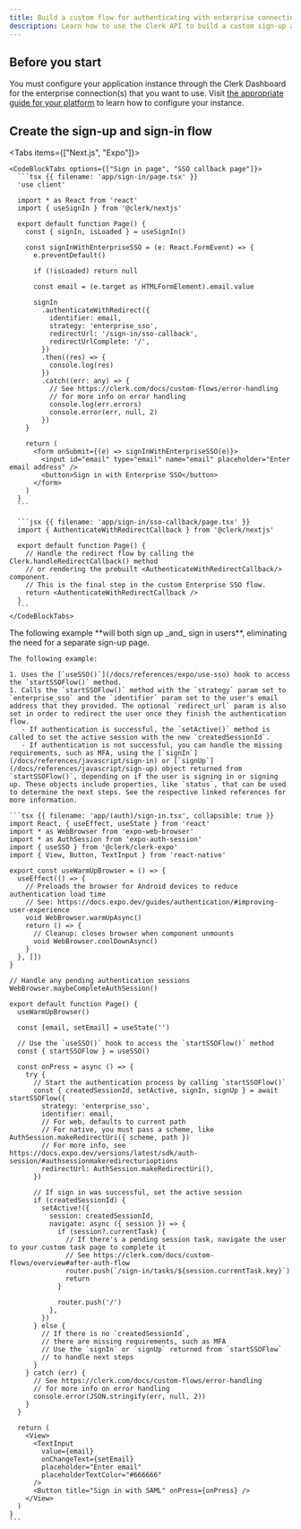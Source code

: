 ```yaml
---
title: Build a custom flow for authenticating with enterprise connections
description: Learn how to use the Clerk API to build a custom sign-up and sign-in flow that supports enterprise connections.
---
```


<Include src="_partials/custom-flows-callout" />

## Before you start

You must configure your application instance through the Clerk Dashboard for the enterprise connection(s) that you want to use. Visit [the appropriate guide for your platform](/docs/authentication/enterprise-connections/overview) to learn how to configure your instance.

## Create the sign-up and sign-in flow

<Tabs items={["Next.js", "Expo"]}>
  <Tab>
    <Include src="_partials/custom-flows/sso-connections" />

    <CodeBlockTabs options={["Sign in page", "SSO callback page"]}>
      ```tsx {{ filename: 'app/sign-in/page.tsx' }}
      'use client'

      import * as React from 'react'
      import { useSignIn } from '@clerk/nextjs'

      export default function Page() {
        const { signIn, isLoaded } = useSignIn()

        const signInWithEnterpriseSSO = (e: React.FormEvent) => {
          e.preventDefault()

          if (!isLoaded) return null

          const email = (e.target as HTMLFormElement).email.value

          signIn
            .authenticateWithRedirect({
              identifier: email,
              strategy: 'enterprise_sso',
              redirectUrl: '/sign-in/sso-callback',
              redirectUrlComplete: '/',
            })
            .then((res) => {
              console.log(res)
            })
            .catch((err: any) => {
              // See https://clerk.com/docs/custom-flows/error-handling
              // for more info on error handling
              console.log(err.errors)
              console.error(err, null, 2)
            })
        }

        return (
          <form onSubmit={(e) => signInWithEnterpriseSSO(e)}>
            <input id="email" type="email" name="email" placeholder="Enter email address" />
            <button>Sign in with Enterprise SSO</button>
          </form>
        )
      }
      ```

      ```jsx {{ filename: 'app/sign-in/sso-callback/page.tsx' }}
      import { AuthenticateWithRedirectCallback } from '@clerk/nextjs'

      export default function Page() {
        // Handle the redirect flow by calling the Clerk.handleRedirectCallback() method
        // or rendering the prebuilt <AuthenticateWithRedirectCallback/> component.
        // This is the final step in the custom Enterprise SSO flow.
        return <AuthenticateWithRedirectCallback />
      }
      ```
    </CodeBlockTabs>
  </Tab>

  <Tab>
    The following example **will both sign up _and_ sign in users**, eliminating the need for a separate sign-up page.

    The following example:

    1. Uses the [`useSSO()`](/docs/references/expo/use-sso) hook to access the `startSSOFlow()` method.
    1. Calls the `startSSOFlow()` method with the `strategy` param set to `enterprise_sso` and the `identifier` param set to the user's email address that they provided. The optional `redirect_url` param is also set in order to redirect the user once they finish the authentication flow.
       - If authentication is successful, the `setActive()` method is called to set the active session with the new `createdSessionId`.
       - If authentication is not successful, you can handle the missing requirements, such as MFA, using the [`signIn`](/docs/references/javascript/sign-in) or [`signUp`](/docs/references/javascript/sign-up) object returned from `startSSOFlow()`, depending on if the user is signing in or signing up. These objects include properties, like `status`, that can be used to determine the next steps. See the respective linked references for more information.

    ```tsx {{ filename: 'app/(auth)/sign-in.tsx', collapsible: true }}
    import React, { useEffect, useState } from 'react'
    import * as WebBrowser from 'expo-web-browser'
    import * as AuthSession from 'expo-auth-session'
    import { useSSO } from '@clerk/clerk-expo'
    import { View, Button, TextInput } from 'react-native'

    export const useWarmUpBrowser = () => {
      useEffect(() => {
        // Preloads the browser for Android devices to reduce authentication load time
        // See: https://docs.expo.dev/guides/authentication/#improving-user-experience
        void WebBrowser.warmUpAsync()
        return () => {
          // Cleanup: closes browser when component unmounts
          void WebBrowser.coolDownAsync()
        }
      }, [])
    }

    // Handle any pending authentication sessions
    WebBrowser.maybeCompleteAuthSession()

    export default function Page() {
      useWarmUpBrowser()

      const [email, setEmail] = useState('')

      // Use the `useSSO()` hook to access the `startSSOFlow()` method
      const { startSSOFlow } = useSSO()

      const onPress = async () => {
        try {
          // Start the authentication process by calling `startSSOFlow()`
          const { createdSessionId, setActive, signIn, signUp } = await startSSOFlow({
            strategy: 'enterprise_sso',
            identifier: email,
            // For web, defaults to current path
            // For native, you must pass a scheme, like AuthSession.makeRedirectUri({ scheme, path })
            // For more info, see https://docs.expo.dev/versions/latest/sdk/auth-session/#authsessionmakeredirecturioptions
            redirectUrl: AuthSession.makeRedirectUri(),
          })

          // If sign in was successful, set the active session
          if (createdSessionId) {
            setActive!({
              session: createdSessionId,
              navigate: async ({ session }) => {
                if (session?.currentTask) {
                  // If there's a pending session task, navigate the user to your custom task page to complete it
                  // See https://clerk.com/docs/custom-flows/overview#after-auth-flow
                  router.push(`/sign-in/tasks/${session.currentTask.key}`)
                  return
                }

                router.push('/')
              },
            })
          } else {
            // If there is no `createdSessionId`,
            // there are missing requirements, such as MFA
            // Use the `signIn` or `signUp` returned from `startSSOFlow`
            // to handle next steps
          }
        } catch (err) {
          // See https://clerk.com/docs/custom-flows/error-handling
          // for more info on error handling
          console.error(JSON.stringify(err, null, 2))
        }
      }

      return (
        <View>
          <TextInput
            value={email}
            onChangeText={setEmail}
            placeholder="Enter email"
            placeholderTextColor="#666666"
          />
          <Button title="Sign in with SAML" onPress={onPress} />
        </View>
      )
    }
    ```
  </Tab>
</Tabs>
